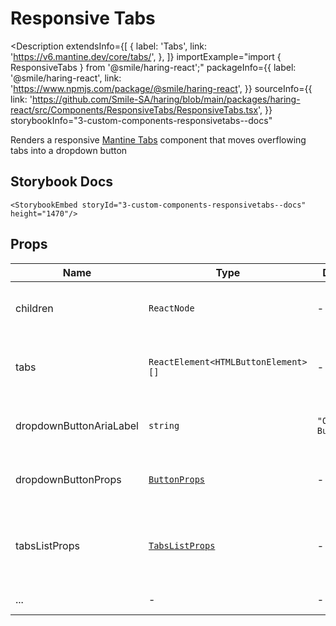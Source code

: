 # Responsive Tabs

<Description
  extendsInfo={[
    {
      label: 'Tabs',
      link: 'https://v6.mantine.dev/core/tabs/',
    },
  ]}
  importExample="import { ResponsiveTabs } from '@smile/haring-react';"
  packageInfo={{
    label: '@smile/haring-react',
    link: 'https://www.npmjs.com/package/@smile/haring-react',
  }}
  sourceInfo={{
    link: 'https://github.com/Smile-SA/haring/blob/main/packages/haring-react/src/Components/ResponsiveTabs/ResponsiveTabs.tsx',
  }}
  storybookInfo="3-custom-components-responsivetabs--docs"
>
  Renders a responsive [Mantine Tabs](https://v6.mantine.dev/core/tabs/)
  component that moves overflowing tabs into a dropdown button
</Description>

## Storybook Docs

    <StorybookEmbed storyId="3-custom-components-responsivetabs--docs" height="1470"/>

## Props

| Name                    | Type                                                         | Default             | Description                                                                                                                                                          |
| ----------------------- | ------------------------------------------------------------ | ------------------- | -------------------------------------------------------------------------------------------------------------------------------------------------------------------- |
| children <Required/>    | `ReactNode`                                                  | -                   | Content rendered below the tabs                                                                                                                                      |
| tabs <Required/>        | `ReactElement<HTMLButtonElement>[]`                          | -                   | Array of `<Tabs.Tab>` components, see [Tabs Usage](https://v6.mantine.dev/core/tabs/)                                                                                |
| dropdownButtonAriaLabel | `string`                                                     | `"Overflow Button"` | Aria label of the dropdown button                                                                                                                                    |
| dropdownButtonProps     | [`ButtonProps`](https://v6.mantine.dev/core/button/?t=props) | -                   | Props for the [Mantine Button](https://v6.mantine.dev/core/button/?t=props) component                                                                                |
| tabsListProps           | [`TabsListProps`](https://v6.mantine.dev/core/tabs/?t=props) | -                   | Props for the [Mantine Tabs.List](https://v6.mantine.dev/core/tabs/?t=props#tabslist-component-props) component, see [Tabs Usage](https://v6.mantine.dev/core/tabs/) |
| ...                     | -                                                            | -                   | extends [Tabs props](https://v6.mantine.dev/core/tabs/?t=props)                                                                                                      |
